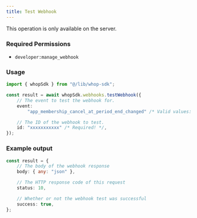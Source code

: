 ```yaml
---
title: Test Webhook
---
```

<Note>This operation is only available on the server.</Note>

### Required Permissions
 - `developer:manage_webhook`

### Usage

```typescript
import { whopSdk } from "@/lib/whop-sdk";

const result = await whopSdk.webhooks.testWebhook({
	// The event to test the webhook for.
	event:
		"app_membership_cancel_at_period_end_changed" /* Valid values: app_membership_cancel_at_period_end_changed | app_membership_went_invalid | app_membership_went_valid | app_payment_failed | app_payment_pending | app_payment_succeeded | dispute_alert_created | dispute_created | dispute_updated | invoice_created | invoice_paid | invoice_past_due | invoice_voided | membership_activated | membership_cancel_at_period_end_changed | membership_deactivated | membership_experience_claimed | membership_metadata_updated | membership_went_invalid | membership_went_valid | payment_affiliate_reward_created | payment_failed | payment_pending | payment_succeeded | refund_created | refund_updated | resolution_created | resolution_decided | resolution_updated */ /* Required! */,

	// The ID of the webhook to test.
	id: "xxxxxxxxxxx" /* Required! */,
});

```

### Example output

```typescript
const result = {
	// The body of the webhook response
	body: { any: "json" },

	// The HTTP response code of this request
	status: 10,

	// Whether or not the webhook test was successful
	success: true,
};

```
